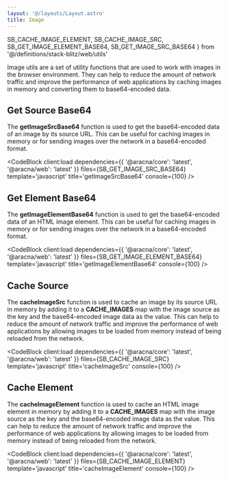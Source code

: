 ```yaml
---
layout: '@/layouts/Layout.astro'
title: Image
---
```


  SB_CACHE_IMAGE_ELEMENT,
  SB_CACHE_IMAGE_SRC,
  SB_GET_IMAGE_ELEMENT_BASE64,
  SB_GET_IMAGE_SRC_BASE64
} from '@/definitions/stack-blitz/web/utils'

Image utils are a set of utility functions that are used to work with images in the browser environment. They can help to reduce the amount of network traffic and improve the performance of web applications by caching images in memory and converting them to base64-encoded data.

## Get Source Base64

The **getImageSrcBase64** function is used to get the base64-encoded data of an image by its source URL. This can be useful for caching images in memory or for sending images over the network in a base64-encoded format.

<CodeBlock
  client:load
  dependencies={{ '@aracna/core': 'latest', '@aracna/web': 'latest' }}
  files={SB_GET_IMAGE_SRC_BASE64}
  template='javascript'
  title='getImageSrcBase64'
  console={100}
/>

## Get Element Base64

The **getImageElementBase64** function is used to get the base64-encoded data of an HTML image element. This can be useful for caching images in memory or for sending images over the network in a base64-encoded format.

<CodeBlock
  client:load
  dependencies={{ '@aracna/core': 'latest', '@aracna/web': 'latest' }}
  files={SB_GET_IMAGE_ELEMENT_BASE64}
  template='javascript'
  title='getImageElementBase64'
  console={100}
/>

## Cache Source

The **cacheImageSrc** function is used to cache an image by its source URL in memory by adding it to a **CACHE_IMAGES** map with the image source as the key and the base64-encoded image data as the value. This can help to reduce the amount of network traffic and improve the performance of web applications by allowing images to be loaded from memory instead of being reloaded from the network.

<CodeBlock
  client:load
  dependencies={{ '@aracna/core': 'latest', '@aracna/web': 'latest' }}
  files={SB_CACHE_IMAGE_SRC}
  template='javascript'
  title='cacheImageSrc'
  console={100}
/>

## Cache Element

The **cacheImageElement** function is used to cache an HTML image element in memory by adding it to a **CACHE_IMAGES** map with the image source as the key and the base64-encoded image data as the value. This can help to reduce the amount of network traffic and improve the performance of web applications by allowing images to be loaded from memory instead of being reloaded from the network.

<CodeBlock
  client:load
  dependencies={{ '@aracna/core': 'latest', '@aracna/web': 'latest' }}
  files={SB_CACHE_IMAGE_ELEMENT}
  template='javascript'
  title='cacheImageElement'
  console={100}
/>
